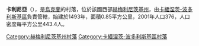 {{coord|48|41|52|N|26|43|5|E|scale:100000|display=title}}

'''卡利尼亞'''（{{lang-uk|Калиня}}），是[[烏克蘭|烏克蘭]]的村落，位於該國西部[[赫梅利尼茨基州|赫梅利尼茨基州]]，由[[卡緬涅茨-波多利斯基區|卡緬涅茨-波多利斯基區]]負責管轄，始建於1493年，面積0.85平方公里，2001年人口376，人口密度每平方公里443.4人。

{{DEFAULTSORT:Калиня}}
[[Category:赫梅利尼茨基州村落|Category:赫梅利尼茨基州村落]]
[[Category:卡緬涅茨-波多利斯基區村落|Category:卡緬涅茨-波多利斯基區村落]]


{{Khmelnytskyi-geo-stub}}